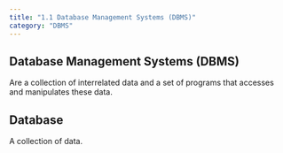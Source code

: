 ```yaml
---
title: "1.1 Database Management Systems (DBMS)"
category: "DBMS"
---
```


## Database Management Systems (DBMS)
Are a collection of interrelated data and a set of programs that accesses 
and manipulates these data.

## Database
A collection of data.